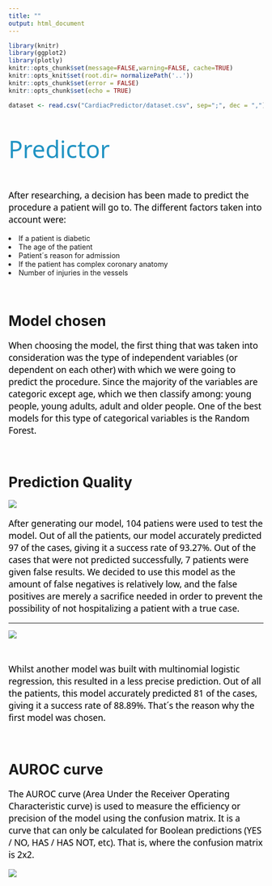 ```yaml
---
title: ""
output: html_document
---
```

```r
library(knitr)
library(ggplot2)
library(plotly)
knitr::opts_chunk$set(message=FALSE,warning=FALSE, cache=TRUE)
knitr::opts_knit$set(root.dir= normalizePath('..'))
knitr::opts_chunk$set(error = FALSE)
knitr::opts_chunk$set(echo = TRUE)
```

<style>
  .modebar{
        display: none !important;
  }
</style>
```r
dataset <- read.csv("CardiacPredictor/dataset.csv", sep=";", dec = ",")
```

<p style="font-family: Noto Sans, sans-serif; font-size:35pt; font-style:normal; color:#2093C3">
    Predictor
</p>
<p style="font-family: Noto Sans, sans-serif; font-size:13pt; font-style:normal; color:#000000">
After researching, a decision has been made to predict the procedure a patient will go to.
The different factors taken into account were: 
<li> If a patient is diabetic </li>
<li> The age of the patient </li>
<li> Patient´s reason for admission </li>
<li> If the patient has complex coronary anatomy </li>
<li> Number of injuries in the vessels </li>
 </p>

  <p><br></p>
  
# Model chosen
<p style="font-family: Noto Sans, sans-serif; font-size:13pt; font-style:normal; color:#000000">
When choosing the model, the first thing that was taken into consideration was the type of independent variables (or dependent on each other) with which we were going to predict the procedure.
Since the majority of the variables are categoric except age, which we then classify among: young people, young adults, adult and older people. One of the best models for this type of categorical variables is the Random Forest.
 </p>

<p><br></p>
# Prediction Quality

![](images/Matrix3.png) 
<p style="font-family: Noto Sans, sans-serif; font-size:13pt; font-style:normal; color:#000000">
After generating our model, 104 patiens were used to test the model. Out of all the patients, our model accurately predicted 97 of the cases, giving it a success rate of 93.27%. Out of the cases that were not predicted successfully, 7 patients were given false results. We decided to use this model as the amount of false negatives is relatively low, and the false positives are merely a sacrifice needed in order to prevent the possibility of not hospitalizing a patient with a true case.
 </p>

***
![](images/Matrix4.png)
<p><br></p>

<p style="font-family: Noto Sans, sans-serif; font-size:13pt; font-style:normal; color:#000000">
Whilst another model was built with multinomial logistic regression, this resulted in a less precise prediction. Out of all the patients, this model accurately predicted 81 of the cases, giving it a success rate of 88.89%.
That´s the reason why the first model was chosen.
</p>

<p><br></p>


# AUROC curve
<p style="font-family: Noto Sans, sans-serif; font-size:13pt; font-style:normal; color:#000000">
The AUROC curve (Area Under the Receiver Operating Characteristic curve) is used to measure the efficiency or precision of the model using the confusion matrix. It is a curve that can only be calculated for Boolean predictions (YES / NO, HAS / HAS NOT, etc). That is, where the confusion matrix is 2x2.
 </p>


![](images/AUROC.jpeg)


